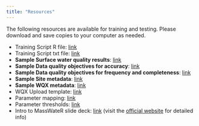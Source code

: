 ```yaml
---
title: "Resources"
---
```


The following resources are available for training and testing. Please download and save copies to your computer as needed.

-   Training Script R file: [link](https://github.com/massbays-tech/intro-to-r/raw/main/data/MassWateR_Training_script.R)
-   Training Script txt file: [link](https://github.com/massbays-tech/intro-to-r/raw/main/data/MassWateR_Training_script.txt)
-   **Sample Surface water quality results**: [link](https://github.com/massbays-tech/intro-to-r/raw/main/data/Training_Results.xlsx)
-   **Sample Data quality objectives for accuracy**: [link](https://github.com/massbays-tech/intro-to-r/raw/main/data/Training_DQOAccuracy.xlsx)
-   **Sample Data quality objectives for frequency and completeness**: [link](https://github.com/massbays-tech/intro-to-r/raw/main/data/Training_DQOFreqComp.xlsx)
-   **Sample Site metadata**: [link](https://github.com/massbays-tech/intro-to-r/raw/main/data/Training_Sites.xlsx)
-   **Sample WQX metadata**: [link](https://github.com/massbays-tech/intro-to-r/raw/main/data/Training_WQXMeta.xlsx)
-   WQX Upload template: [link](https://github.com/massbays-tech/MassWateR/raw/main/inst/extdata/WQX_Phys-Chem_Template_for_MassWateR.xlsx)
-   Parameter mapping: [link](https://github.com/massbays-tech/MassWateR/raw/main/inst/extdata/ParameterMapping.xlsx)
-   Parameter thresholds: [link](https://github.com/massbays-tech/MassWateR/raw/main/inst/extdata/ThresholdMapping.xlsx)
-   Intro to MassWateR slide deck: [link](https://massbays-tech.github.io/intro-to-r){target="_blank"} (visit the [official website](https://massbays-tech.github.io/MassWateR) for detailed info)
